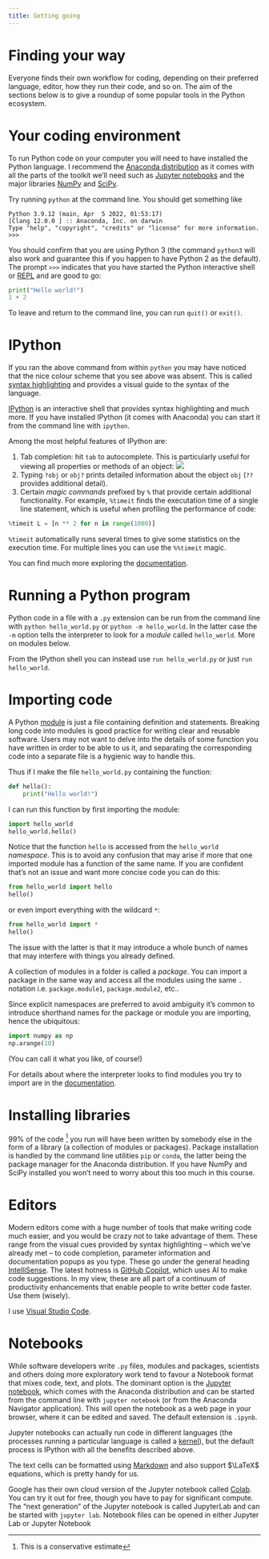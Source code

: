 ```yaml
---
title: Getting going
---
```


# Finding your way

Everyone finds their own workflow for coding, depending on their preferred language, editor, how they run their code, and so on. The aim of the sections below is to give a roundup of some popular tools in the Python ecosystem. 

# Your coding environment

To run Python code on your computer you will need to have installed the Python language. I recommend the [Anaconda distribution](https://www.anaconda.com/products/distribution) as it comes with all the parts of the toolkit we'll need such as [Jupyter notebooks](https://jupyter.org/) and the major libraries [NumPy](https://numpy.org/) and [SciPy](https://scipy.org/).

Try running `python` at the command line. You should get something like

```
Python 3.9.12 (main, Apr  5 2022, 01:53:17) 
[Clang 12.0.0 ] :: Anaconda, Inc. on darwin
Type "help", "copyright", "credits" or "license" for more information.
>>> 
```

You should confirm that you are using Python 3 (the command `python3` will also work and guarantee this if you happen to have Python 2 as the default). The prompt `>>>` indicates that you have started the Python interactive shell or [REPL](https://en.wikipedia.org/wiki/Read%E2%80%93eval%E2%80%93print_loop) and are good to go:  

```python
print("Hello world!")
1 + 2
```

To leave and return to the command line, you can run `quit()` or `exit()`.  

# IPython

If you ran the above command from within `python` you may have noticed that the nice colour scheme that you see above was absent. This is called [syntax highlighting](https://en.wikipedia.org/wiki/Syntax_highlighting) and provides a visual guide to the syntax of the language.

[IPython](https://ipython.readthedocs.io/en/stable/) is an interactive shell that provides syntax highlighting and much more. If you have installed IPython (it comes with Anaconda) you can start it from the command line with `ipython`.

Among the most helpful features of IPython are: 

1. Tab completion: hit `tab` to autocomplete. This is particularly useful for viewing all properties or methods of an object:
![](assets/tab-complete.gif)
2. Typing `?obj` or `obj?` prints detailed information about the object `obj` (`??` provides additional detail). 
3. Certain _magic commands_ prefixed by `%` that provide certain additional functionality. For example, `%timeit` finds the executation time of a single line statement, which is useful when profiling the performance of code:
```python
%timeit L = [n ** 2 for n in range(1000)]
```
`%timeit` automatically runs several times to give some statistics on the execution time. For multiple lines you can use the `%%timeit` magic.

You can find much more exploring the [documentation](https://ipython.readthedocs.io/en/stable/).

# Running a Python program 

Python code in a file with a `.py` extension can be run from the command line with `python hello_world.py` or `python -m hello_world`. In the latter case the `-m` option tells the interpreter to look for a _module_ called `hello_world`. More on modules below. 

From the IPython shell you can instead use `run hello_world.py` or just `run hello_world`.

<!-- TODO: These magics are normally documented with a `%`. When is it necessary? -->

# Importing code

A Python [module](https://docs.python.org/3/tutorial/modules.html) is just a file containing definition and statements. Breaking long code into modules is good practice for writing clear and reusable software. Users may not want to delve into the details of some function you have written in order to be able to us it, and separating the corresponding code into a separate file is a hygienic way to handle this. 

Thus if I make the file `hello_world.py` containing the function:

```python
def hello():
    print("Hello world!")
```

I can run this function by first importing the module:

```python
import hello_world
hello_world.hello()
```

Notice that the function `hello` is accessed from the `hello_world` _namespace_. This is to avoid any confusion that may arise if more that one imported module has a function of the same name. If you are confident that's not an issue and want more concise code you can do this:

```python
from hello_world import hello
hello()
```

or even import everything with the wildcard `*`:

```python
from hello_world import *
hello()
```
The issue with the latter is that it may introduce a whole bunch of names that may interfere with things you already defined.

A collection of modules in a folder is called a _package_. You can import a package in the same way and access all the modules using the same `.` notation i.e. `package.module1`, `package.module2`, etc..

Since explicit namespaces are preferred to avoid ambiguity it's common to introduce shorthand names for the package or module you are importing, hence the ubiquitous: 

```python
import numpy as np
np.arange(10)
```

(You can call it what you like, of course!) 

For details about where the interpreter looks to find modules you try to import are in the [documentation](https://docs.python.org/3/tutorial/modules.html).


# Installing libraries

99% of the code [^1] you run will have been written by somebody else in the form of a library (a collection of modules or packages). Package installation is handled by the command line utilities `pip` or `conda`, the latter being the package manager for the Anaconda distribution. If you have NumPy and SciPy installed you won't need to worry about this too much in this course.  

[^1]: This is a conservative estimate


# Editors

Modern editors come with a huge number of tools that make writing code much easier, and you would be crazy not to take advantage of them. These range from the visual cues provided by syntax highlighting – which we've already met – to code completion, parameter information and documentation popups as you type. These go under the general heading [IntelliSense](https://code.visualstudio.com/docs/editor/intellisense). The latest hotness is [GitHub Copilot](https://github.com/features/copilot), which uses AI to make code suggestions. In my view, these are all part of a continuum of productivity enhancements that enable people to write better code faster. Use them (wisely). 

I use [Visual Studio Code](https://code.visualstudio.com/).

# Notebooks

While software developers write `.py` files, modules and packages, scientists and others doing more exploratory work tend to favour a Notebook format that mixes code, text, and plots. The dominant option is the [Jupyter notebook](https://jupyter-notebook.readthedocs.io/en/latest/), which comes with the Anaconda distribution and can be started from the command line with `jupyter notebook` (or from the Anaconda Navigator application). This will open the notebook as a web page in your browser, where it can be edited and saved. The default extension is `.ipynb`.

Jupyter notebooks can actually run code in different languages (the processes running a particular language is called a [kernel](https://docs.jupyter.org/en/latest/projects/kernels.html)), but the default process is IPython with all the benefits described above.

The text cells can be formatted using [Markdown](https://jupyter-notebook.readthedocs.io/en/latest/examples/Notebook/Working%20With%20Markdown%20Cells.html) and also support $\LaTeX$ equations, which is pretty handy for us.

Google has their own cloud version of the Jupyter notebook called [Colab](https://colab.research.google.com/). You can try it out for free, though you have to pay for significant compute. The "next generation" of the Jupyter notebook is called JupyterLab and can be started with `jupyter lab`. Notebook files can be opened in either Jupyter Lab or Jupyter Notebook

<!-- ## Codespaces

TODO 

New from Github... -->
